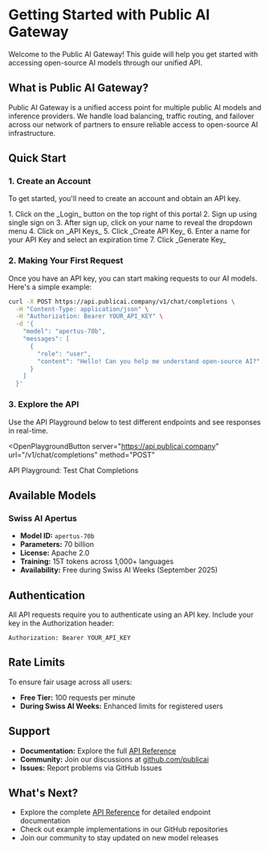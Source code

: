 # Getting Started with Public AI Gateway

Welcome to the Public AI Gateway! This guide will help you get started with accessing open-source AI models through our unified API.

## What is Public AI Gateway?

Public AI Gateway is a unified access point for multiple public AI models and inference providers. We handle load balancing, traffic routing, and failover across our network of partners to ensure reliable access to open-source AI infrastructure.

## Quick Start

### 1. Create an Account

To get started, you'll need to create an account and obtain an API key.

<Stepper>
1. Click on the _Login_ button on the top right of this portal
2. Sign up using single sign on 
3. After sign up, click on your name to reveal the dropdown menu
4. Click on _API Keys_
5. Click _Create API Key_
6. Enter a name for your API Key and select an expiration time
7. Click _Generate Key_
</Stepper>

### 2. Making Your First Request

Once you have an API key, you can start making requests to our AI models. Here's a simple example:

```bash
curl -X POST https://api.publicai.company/v1/chat/completions \
  -H "Content-Type: application/json" \
  -H "Authorization: Bearer YOUR_API_KEY" \
  -d '{
    "model": "apertus-70b",
    "messages": [
      {
        "role": "user",
        "content": "Hello! Can you help me understand open-source AI?"
      }
    ]
  }'
```

### 3. Explore the API

Use the API Playground below to test different endpoints and see responses in real-time.

<OpenPlaygroundButton
  server="https://api.publicai.company"
  url="/v1/chat/completions"
  method="POST"
>
  API Playground: Test Chat Completions
</OpenPlaygroundButton>

## Available Models

### Swiss AI Apertus
- **Model ID:** `apertus-70b`
- **Parameters:** 70 billion
- **License:** Apache 2.0
- **Training:** 15T tokens across 1,000+ languages
- **Availability:** Free during Swiss AI Weeks (September 2025)

## Authentication

All API requests require you to authenticate using an API key. Include your key in the Authorization header:

```
Authorization: Bearer YOUR_API_KEY
```

## Rate Limits

To ensure fair usage across all users:
- **Free Tier:** 100 requests per minute
- **During Swiss AI Weeks:** Enhanced limits for registered users

## Support

- **Documentation:** Explore the full [API Reference](/api)
- **Community:** Join our discussions at [github.com/publicai](https://github.com/publicai)
- **Issues:** Report problems via GitHub Issues

## What's Next?

- Explore the complete [API Reference](/api) for detailed endpoint documentation
- Check out example implementations in our GitHub repositories
- Join our community to stay updated on new model releases